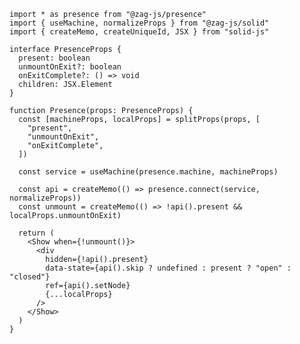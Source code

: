 ```tsx
import * as presence from "@zag-js/presence"
import { useMachine, normalizeProps } from "@zag-js/solid"
import { createMemo, createUniqueId, JSX } from "solid-js"

interface PresenceProps {
  present: boolean
  unmountOnExit?: boolean
  onExitComplete?: () => void
  children: JSX.Element
}

function Presence(props: PresenceProps) {
  const [machineProps, localProps] = splitProps(props, [
    "present",
    "unmountOnExit",
    "onExitComplete",
  ])

  const service = useMachine(presence.machine, machineProps)

  const api = createMemo(() => presence.connect(service, normalizeProps))
  const unmount = createMemo(() => !api().present && localProps.unmountOnExit)

  return (
    <Show when={!unmount()}>
      <div
        hidden={!api().present}
        data-state={api().skip ? undefined : present ? "open" : "closed"}
        ref={api().setNode}
        {...localProps}
      />
    </Show>
  )
}
```
